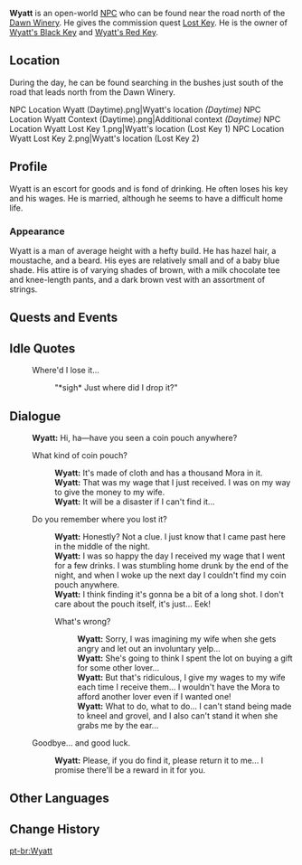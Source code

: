 {{Character Infobox
|region           = Mondstadt
|location         = Mondstadt
|image            = NPC Wyatt.png
|type             = Open-World NPC
}}
'''Wyatt''' is an open-world [[NPC]] who can be found near the road north of the [[Dawn Winery]]. He gives the commission quest [[Lost Key]]. He is the owner of [[Wyatt's Black Key]] and [[Wyatt's Red Key]].

==Location==
During the day, he can be found searching in the bushes just south of the road that leads north from the Dawn Winery.

<gallery>
NPC Location Wyatt (Daytime).png|Wyatt's location ''(Daytime)''
NPC Location Wyatt Context (Daytime).png|Additional context ''(Daytime)''
NPC Location Wyatt Lost Key 1.png|Wyatt's location (Lost Key 1)
NPC Location Wyatt Lost Key 2.png|Wyatt's location (Lost Key 2)
</gallery>

==Profile==
<!-- detailed story/lore information goes here -->
Wyatt is an escort for goods and is fond of drinking. He often loses his key and his wages. He is married, although he seems to have a difficult home life.

===Appearance===
Wyatt is a man of average height with a hefty build. He has hazel hair, a moustache, and a beard. His eyes are relatively small and of a baby blue shade. His attire is of varying shades of brown, with a milk chocolate tee and knee-length pants, and a dark brown vest with an assortment of strings.

==Quests and Events==
{{Quests and Events}}

==Idle Quotes==
{{Dialogue Start}}
: {{DIcon|Idle}} Where'd I lose it...
:: {{A|VO Wyatt 01.ogg}} "*sigh* Just where did I drop it?"
{{Dialogue End}}

==Dialogue==
{{Dialogue Start}}
:'''Wyatt:''' Hi, ha&mdash;have you seen a coin pouch anywhere?
:{{DIcon}} What kind of coin pouch?
::'''Wyatt:''' It's made of cloth and has a thousand Mora in it.
::'''Wyatt:''' That was my wage that I just received. I was on my way to give the money to my wife.
::'''Wyatt:''' It will be a disaster if I can't find it...
:{{DIcon}} Do you remember where you lost it?
::'''Wyatt:''' Honestly? Not a clue. I just know that I came past here in the middle of the night.
::'''Wyatt:''' I was so happy the day I received my wage that I went for a few drinks. I was stumbling home drunk by the end of the night, and when I woke up the next day I couldn't find my coin pouch anywhere.
::'''Wyatt:''' I think finding it's gonna be a bit of a long shot. I don't care about the pouch itself, it's just... Eek!
::{{DIcon}} What's wrong?
:::'''Wyatt:''' Sorry, I was imagining my wife when she gets angry and let out an involuntary yelp...
:::'''Wyatt:''' She's going to think I spent the lot on buying a gift for some other lover...
:::'''Wyatt:''' But that's ridiculous, I give my wages to my wife each time I receive them... I wouldn't have the Mora to afford another lover even if I wanted one!
:::'''Wyatt:''' What to do, what to do... I can't stand being made to kneel and grovel, and I also can't stand it when she grabs me by the ear...
:{{DIcon}} Goodbye... and good luck.
::'''Wyatt:''' Please, if you do find it, please return it to me... I promise there'll be a reward in it for you.
{{Dialogue End}}

==Other Languages==
{{Other Languages|default_hidden = 1
|en      = Wyatt
|zhs     = 怀尔德
|zhs_rm  = Huái'ěrdé
|zht     = 懷爾德
|zht_rm  = Huái'ěrdé
|ja      = ワイアット
|ja_rm   = Waiatto
|ko      = 와이엇
|es      = Wyatt
|fr      = Wyatt
|ru      = Уайатт
|th      = Wyatt
|vi      = Wyatt
|de      = Wyatt
|id      = Wyatt
|pt      = Wyatt
|tr      = Wyatt
|it      = Wyatt
}}

==Change History==
{{Change History|1.0}}

[[pt-br:Wyatt]]